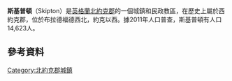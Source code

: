 {{Infobox UK place
 | official_name =            Skipton
 | country =                  英格蘭
 | region =                   約克郡和亨伯
 | local_name=
 | population =               14,623
 | population_ref =           <ref>Census, 2011</ref>
 | os_grid_reference =        SD989517
 | latitude =                 53.962
 | longitude =                -2.017
 | label_position =           top
 | static_image_2_name =      View from Skipton moor.jpg
 | static_image_2_caption =   
 | post_town =                SKIPTON
 | postcode_area =            BD
 | postcode_district =        BD23
 | dial_code =                01756
 | civil_parish =             Skipton
 | london_distance_mi =       185
 | london_direction=          SE
 | shire_county =             [[北約克郡|北約克郡]]
 | website =                  [http://www.skiptontowncouncil.gov.uk/ skiptontowncouncil.gov.uk]
}}
'''斯基普頓'''（Skipton）是[[英格蘭|英格蘭]][[北約克郡|北約克郡]]的一個城鎮和民政教區，在歷史上屬於西約克郡，位於布拉德福德西北{{convert|16|mi|km|}}，約克以西{{convert|38|mi|km|}}。據2011年人口普查，斯基普頓有人口14,623人。
== 參考資料 ==
{{reflist}}

[[Category:北約克郡城鎮|Category:北約克郡城鎮]]